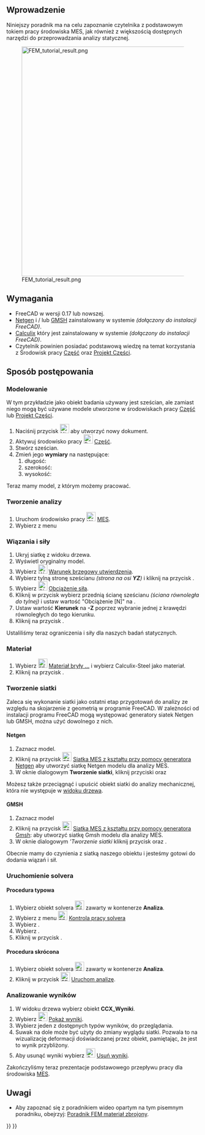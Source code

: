<languages/>

{{TutorialInfo/pl
|Topic= Analiza elementów skończonych
|Level= początkujący
|Time= 10 minut + czas Solvera
|Author=[https://wiki.freecad.org/index.php?title=User:Drei Drei]
|FCVersion=0.17 lub nowszy
}}

<span id="Introduction"></span>
==Wprowadzenie==

Niniejszy poradnik ma na celu zapoznanie czytelnika z podstawowym tokiem pracy środowiska MES, jak również z większością dostępnych narzędzi do przeprowadzania analizy statycznej.

[[Image:FEM_tutorial_result.png|600px]]

<span id="Requirements"></span>
==Wymagania==

* FreeCAD w wersji 0.17 lub nowszej.
* [http://sourceforge.net/projects/netgen-mesher/ Netgen] i / lub [http://geuz.org/gmsh/ GMSH] zainstalowany w systemie ''(dołączony do instalacji FreeCAD)''.
* [http://www.calculix.de/ Calculix] który jest zainstalowany w systemie ''(dołączony do instalacji FreeCAD)''.
* Czytelnik powinien posiadać podstawową wiedzę na temat korzystania z Środowisk pracy [[Part_Workbench/pl|Część]] oraz [[PartDesign_Workbench/pl|Projekt Części]].

<span id="Procedure"></span>
==Sposób postępowania==

<span id="Modeling"></span>
===Modelowanie===

W tym przykładzie jako obiekt badania używany jest sześcian, ale zamiast niego mogą być używane modele utworzone w środowiskach pracy [[Part_Workbench/pl|Część]] lub [[PartDesign_Workbench/pl|Projekt Części]].

# Naciśnij przycisk [[Image:Std_New.svg|24px|link=Std_New/pl|Utwórz nowy pusty dokument]] aby utworzyć nowy dokument.
# Aktywuj środowisko pracy [[Image:Workbench_Part.svg|24px|link=Part_Workbench/pl|Projekt Części]] [[Part_Workbench/pl|Część]].
# Stwórz sześcian.
# Zmień jego '''wymiary''' na następujące:
## długość: {{Value|8.00mm}}
## szerokość: {{Value|1.00mm}}
## wysokość: {{Value|1.00mm}}

Teraz mamy model, z którym możemy pracować.

<span id="Creating_the_Analysis"></span>
===Tworzenie analizy===

#Uruchom środowisko pracy [[Image:Workbench_FEM.svg|24px|link=FEM_Workbench/pl]] [[FEM_Workbench/pl|MES]].
# Wybierz z menu {{MenuCommand|Model → [[Image:FEM_Analysis.svg|16px]] Kontener analizy‏‎}}

<span id="Constraints_and_Forces"></span>
===Wiązania i siły===

# Ukryj siatkę z widoku drzewa.
# Wyświetl oryginalny model.
# Wybierz [[Image:FEM_ConstraintFixed.svg|24px|link=FEM_ConstraintFixed/pl|Warunek brzegowy utwierdzenia]] [[FEM_ConstraintFixed/pl|Warunek brzegowy utwierdzenia]].
# Wybierz tylną stronę sześcianu ''(strona na osi '''YZ''')'' i kliknij na przycisk {{Button|OK}}.
# Wybierz [[Image:FEM_ConstraintForce.svg|24px|link=FEM_ConstraintForce/pl|Obciążenie siłą]] [[FEM_ConstraintForce/pl|Obciążenie siłą]].
# Kliknij w przycisk {{Button|Dodaj}} wybierz przednią ścianę sześcianu ''(ściana równoległa do tylnej)'' i ustaw wartość "Obciążenie [N]" na {{Value|9000000.00}}.
# Ustaw wartość '''Kierunek''' na '''-Z''' poprzez wybranie jednej z krawędzi równoległych do tego kierunku.
# Kliknij na przycisk {{Button|OK}}.

Ustaliliśmy teraz ograniczenia i siły dla naszych badań statycznych.

<span id="Material"></span>
===Materiał===

# Wybierz [[Image:FEM_MaterialSolid.svg|24px]] [[FEM_MaterialSolid/pl|Materiał bryły ...]] i wybierz Calculix-Steel jako materiał.
# Kliknij na przycisk {{Button|OK}}.

<span id="Meshing"></span>
===Tworzenie siatki===

Zaleca się wykonanie siatki jako ostatni etap przygotowań do analizy ze względu na skojarzenie z geometrią w programie FreeCAD.
W zależności od instalacji programu FreeCAD mogą występować generatory siatek Netgen lub GMSH, można użyć dowolnego z nich.

<span id="Netgen"></span>
====Netgen====

# Zaznacz model.
# Kliknij na przycisk [[Image:FEM_MeshNetgenFromShape.svg|24px]] [[FEM_MeshNetgenFromShape/pl|Siatka MES z kształtu przy pomocy generatora Netgen]] aby utworzyć siatkę Netgen modelu dla analizy MES.
# W oknie dialogowym '''Tworzenie siatki''', kliknij przyciski {{Button|Zastosuj}} oraz {{Button|OK}}

Możesz także przeciągnąć i upuścić obiekt siatki do analizy mechanicznej, która nie występuje w [[Tree_view/pl|widoku drzewa]].

<span id="GMSH"></span>
====GMSH====

# Zaznacz model
# Kliknij na przycisk [[Image:FEM_MeshGmshFromShape.svg|24px]] [[FEM_MeshGmshFromShape/pl|Siatka MES z kształtu przy pomocy generatora Gmsh]]:  aby utworzyć siatkę Gmsh modelu dla analizy MES.
# W oknie dialogowym '''Tworzenie siatki'' kliknij przycisk {{Button|Apply}} oraz {{Button|OK}}.

Obecnie mamy do czynienia z siatką naszego obiektu i jesteśmy gotowi do dodania wiązań i sił.

<span id="Running_the_Solver"></span>
===Uruchomienie solvera===

<span id="Standard_Procedure"></span>
====Procedura typowa====

# Wybierz obiekt solvera [[Image:FEM_SolverCalculixCxxtools.svg|24px]] zawarty w kontenerze '''Analiza'''.
# Wybierz z menu [[Image:FEM_SolverControl.svg|24px]] [[FEM_SolverControl/pl|Kontrola pracy solvera]] 
# Wybierz {{Button|Zapisz plik wejściowy .inp}}.
# Wybierz {{Button|Uruchom Calculix}}.
# Kliknij w przycisk {{Button|OK}}.

<span id="Quick_Procedure"></span>
====Procedura skrócona====

# Wybierz obiekt solvera [[Image:FEM_SolverCalculixCxxtools.svg|24px]] zawarty w kontenerze '''Analiza'''.
# Kliknij w przycisk [[Image:FEM_SolverRun.svg|24px]] [[FEM_SolverRun/pl|Uruchom analizę]].

<span id="Analyzing_Results"></span>
===Analizowanie wyników===

# W widoku drzewa wybierz obiekt '''CCX_Wyniki'''.
# Wybierz [[Image:FEM_ResultShow.svg|24px|link=FEM_ResultShow/pl|Pokaż wyniki]] [[FEM_ResultShow/pl|Pokaż wyniki]].
# Wybierz jeden z dostępnych typów wyników, do przeglądania.
# Suwak na dole może być użyty do zmiany wyglądu siatki. Pozwala to na wizualizację deformacji doświadczanej przez obiekt, pamiętając, że jest to wynik przybliżony.
# Aby usunąć wyniki wybierz [[Image:FEM_ResultsPurge.svg|24px|link=FEM_ResultsPurge/pl|Oczyszczanie z wyników]] [[FEM_ResultsPurge/pl|Usuń wyniki]].

{{Note|Porównanie wyników do poprzedniej wersji pliku przykładowego|Jeśli wybierzesz typ wyniku '''Przemieszczenie Z'', zobaczysz, że uzyskana wartość jest prawie identyczna jak w przykładzie testowym dostarczonym przez FreeCAD. Różnice mogą pojawić się na skutek zastosowania odmiennej jakości siatki i liczby posiadanych przez nią węzłów.}}

Zakończyliśmy teraz prezentacje podstawowego przepływu pracy dla środowiska [[FEM_Workbench/pl|MES]].

<span id="Notes"></span>
==Uwagi==

* Aby zapoznać się z poradnikiem wideo opartym na tym pisemnym poradniku, obejrzyj: [https://www.youtube.com/watch?v=SZTIqhfCSVc Poradnik FEM materiał zbrojony].


{{FEM Tools navi{{#translation:}}}}
{{Userdocnavi{{#translation:}}}}
